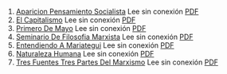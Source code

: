 1. [Aparicion Pensamiento Socialista](https://achalmaedison.netlify.app/filosofia-politica/posts/2018-04-23-aparicion-pensamiento-socialista) Lee sin conexión [PDF](https://achalmaedison.netlify.app/filosofia-politica/posts/2018-04-23-aparicion-pensamiento-socialista/index.pdf)
2. [El Capitalismo](https://achalmaedison.netlify.app/filosofia-politica/posts/2023-03-03-el-capitalismo) Lee sin conexión [PDF](https://achalmaedison.netlify.app/filosofia-politica/posts/2023-03-03-el-capitalismo/index.pdf)
3. [Primero De Mayo](https://achalmaedison.netlify.app/filosofia-politica/posts/2023-04-29-primero-de-mayo) Lee sin conexión [PDF](https://achalmaedison.netlify.app/filosofia-politica/posts/2023-04-29-primero-de-mayo/index.pdf)
4. [Seminario De Filosofia Marxista](https://achalmaedison.netlify.app/filosofia-politica/posts/2023-05-19-seminario-de-filosofia-marxista) Lee sin conexión [PDF](https://achalmaedison.netlify.app/filosofia-politica/posts/2023-05-19-seminario-de-filosofia-marxista/index.pdf)
5. [Entendiendo A Mariategui](https://achalmaedison.netlify.app/filosofia-politica/posts/2023-06-09-entendiendo-a-mariategui) Lee sin conexión [PDF](https://achalmaedison.netlify.app/filosofia-politica/posts/2023-06-09-entendiendo-a-mariategui/index.pdf)
6. [Naturaleza Humana](https://achalmaedison.netlify.app/filosofia-politica/posts/2023-06-09-naturaleza-humana) Lee sin conexión [PDF](https://achalmaedison.netlify.app/filosofia-politica/posts/2023-06-09-naturaleza-humana/index.pdf)
7. [Tres Fuentes Tres Partes Del Marxismo](https://achalmaedison.netlify.app/filosofia-politica/posts/2023-10-23-tres-fuentes-tres-partes-del-marxismo) Lee sin conexión [PDF](https://achalmaedison.netlify.app/filosofia-politica/posts/2023-10-23-tres-fuentes-tres-partes-del-marxismo/index.pdf)
